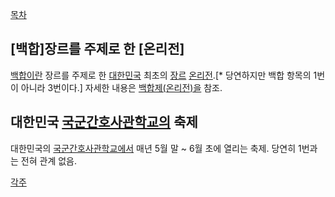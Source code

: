 [[목차]]
== [백합]장르를 주제로 한 [온리전] ==
[[백합]]이란 장르를 주제로 한 [[대한민국]] 최초의 [[장르]] [[온리전]].[* 당연하지만 백합 항목의 1번이 아니라 3번이다.]
자세한 내용은 [[백합제(온리전)]]을 참조.

== 대한민국 [[국군간호사관학교]]의 축제 ==
대한민국의 [[국군간호사관학교]]에서 매년 5월 말 ~ 6월 초에 열리는 축제.
당연히 1번과는 전혀 관계 없음.

[[각주]]
